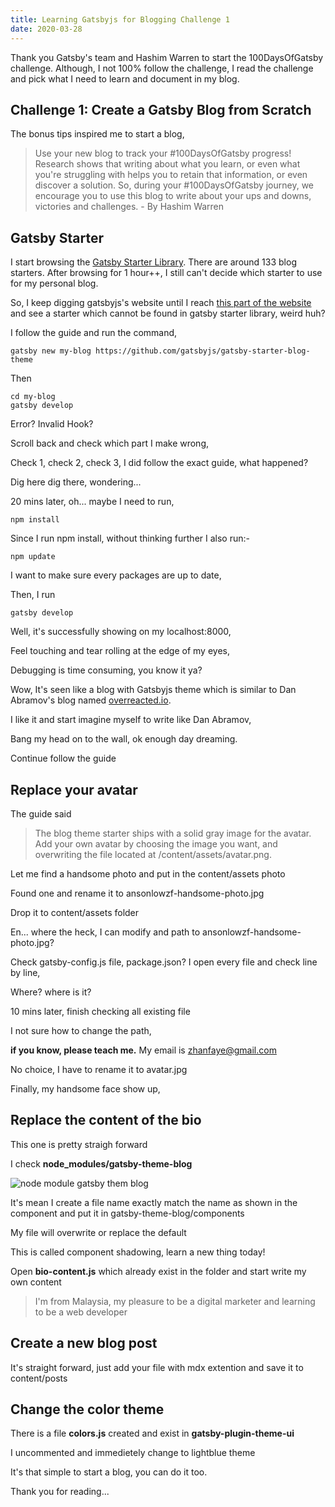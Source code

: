 ```yaml
---
title: Learning Gatsbyjs for Blogging Challenge 1
date: 2020-03-28
---
```


Thank you Gatsby's team and Hashim Warren to start the 100DaysOfGatsby challenge. Although, I not 100% follow the challenge, I read the challenge and pick what I need to learn and document in my blog.

## Challenge 1: Create a Gatsby Blog from Scratch

The bonus tips inspired me to start a blog,

> Use your new blog to track your #100DaysOfGatsby progress! Research shows that writing about what you learn, or even what you're struggling with helps you to retain that information, or even discover a solution. So, during your #100DaysOfGatsby journey, we encourage you to use this blog to write about your ups and downs, victories and challenges.
> \- By Hashim Warren

## Gatsby Starter

I start browsing the <a href="https://www.gatsbyjs.org/starters/?v=2" target="_blank" rel="noreferrer noopener">Gatsby Starter Library</a>. There are around 133 blog starters. After browsing for 1 hour++, I still can't decide which starter to use for my personal blog.

So, I keep digging gatsbyjs's website until I reach <a href="https://www.gatsbyjs.org/tutorial/using-a-theme/" target="_blank" rel="noreferrer noopener">this part of the website</a> and see a starter which cannot be found in gatsby starter library, weird huh?

I follow the guide and run the command,

```shell
gatsby new my-blog https://github.com/gatsbyjs/gatsby-starter-blog-theme
```

Then

```shell
cd my-blog
gatsby develop
```

Error? Invalid Hook?

Scroll back and check which part I make wrong,

Check 1, check 2, check 3, I did follow the exact guide, what happened?

Dig here dig there, wondering...

20 mins later, oh... maybe I need to run,

```shell
npm install
```

Since I run npm install, without thinking further I also run:-

```shell
npm update
```

I want to make sure every packages are up to date,

Then, I run

```shell
gatsby develop
```

Well, it's successfully showing on my localhost:8000,

Feel touching and tear rolling at the edge of my eyes,

Debugging is time consuming, you know it ya?

Wow, It's seen like a blog with Gatsbyjs theme which is similar to Dan Abramov's blog named [overreacted.io](https://overreacted.io/).

I like it and start imagine myself to write like Dan Abramov,

Bang my head on to the wall, ok enough day dreaming.

Continue follow the guide

## Replace your avatar

The guide said

> The blog theme starter ships with a solid gray image for the avatar. Add your own avatar by choosing the image you want, and overwriting the file located at /content/assets/avatar.png.

Let me find a handsome photo and put in the content/assets photo

Found one and rename it to ansonlowzf-handsome-photo.jpg

Drop it to content/assets folder

En... where the heck, I can modify and path to ansonlowzf-handsome-photo.jpg?

Check gatsby-config.js file, package.json? I open every file and check line by line,

Where? where is it?

10 mins later, finish checking all existing file

I not sure how to change the path,

**if you know, please teach me.** My email is zhanfaye@gmail.com

No choice, I have to rename it to avatar.jpg

Finally, my handsome face show up,

## Replace the content of the bio

This one is pretty straigh forward

I check **node_modules/gatsby-theme-blog**

![node module gatsby them blog](../assets/gatsby-theme-blog.png)

It's mean I create a file name exactly match the name as shown in the component and put it in gatsby-theme-blog/components

My file will overwrite or replace the default

This is called component shadowing, learn a new thing today!

Open **bio-content.js** which already exist in the folder and start write my own content

> I'm from Malaysia, my pleasure to be a digital marketer and learning to be a web developer

## Create a new blog post

It's straight forward, just add your file with mdx extention and save it to content/posts

## Change the color theme

There is a file **colors.js** created and exist in **gatsby-plugin-theme-ui**

I uncommented and immedietely change to lightblue theme

It's that simple to start a blog, you can do it too.

Thank you for reading...
